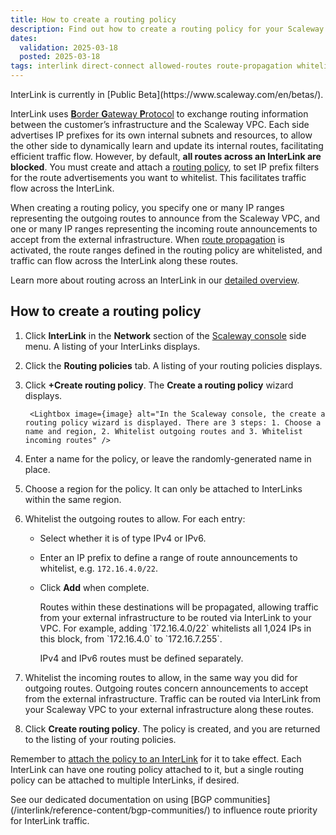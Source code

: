 ```yaml
---
title: How to create a routing policy
description: Find out how to create a routing policy for your Scaleway InterLink. Whitelist incoming and outgoing route announcements, so that traffic can flow securely over your InterLink.
dates:
  validation: 2025-03-18
  posted: 2025-03-18
tags: interlink direct-connect allowed-routes route-propagation whitelist range IP announcements BGP
---
```



<Message type="note">
InterLink is currently in [Public Beta](https://www.scaleway.com/en/betas/).
</Message>

InterLink uses [**B**order **G**ateway **P**rotocol](/interlink/concepts/#border-gateway-protocol-bgp) to exchange routing information between the customer’s infrastructure and the Scaleway VPC. Each side advertises IP prefixes for its own internal subnets and resources, to allow the other side to dynamically learn and update its internal routes, facilitating efficient traffic flow. However, by default, **all routes across an InterLink are blocked**. You must create and attach a [routing policy](/interlink/concepts/#routing-policy), to set IP prefix filters for the route advertisements you want to whitelist. This facilitates traffic flow across the InterLink.

When creating a routing policy, you specify one or many IP ranges representing the outgoing routes to announce from the Scaleway VPC, and one or many IP ranges representing the incoming route announcements to accept from the external infrastructure. When [route propagation](#route-propagation) is activated, the route ranges defined in the routing policy are whitelisted, and traffic can flow across the InterLink along these routes.

Learn more about routing across an InterLink in our [detailed overview](/interlink/reference-content/overview/#routing-across-an-interLink).

## How to create a routing policy

1. Click **InterLink** in the **Network** section of the [Scaleway console](https://console.scaleway.com) side menu. A listing of your InterLinks displays.

2. Click the **Routing policies** tab. A listing of your routing policies displays.

3. Click **+Create routing policy**. The **Create a routing policy** wizard displays.

        <Lightbox image={image} alt="In the Scaleway console, the create a routing policy wizard is displayed. There are 3 steps: 1. Choose a name and region, 2. Whitelist outgoing routes and 3. Whitelist incoming routes" />

4. Enter a name for the policy, or leave the randomly-generated name in place. 

5. Choose a region for the policy. It can only be attached to InterLinks within the same region.

6. Whitelist the outgoing routes to allow. For each entry:
    - Select whether it is of type IPv4 or IPv6.
    - Enter an IP prefix to define a range of route announcements to whitelist, e.g.  `172.16.4.0/22`. 
    - Click **Add** when complete.

        <Message type="tip">
        Routes within these destinations will be propagated, allowing traffic from your external infrastructure to be routed via InterLink to your VPC. For example, adding `172.16.4.0/22` whitelists all 1,024 IPs in this block, from `172.16.4.0` to `172.16.7.255`.

        IPv4 and IPv6 routes must be defined separately.
        </Message>

7. Whitelist the incoming routes to allow, in the same way you did for outgoing routes. Outgoing routes concern announcements to accept from the external infrastructure. Traffic can be routed via InterLink from your Scaleway VPC to your external infrastructure along these routes.

8. Click **Create routing policy**.
The policy is created, and you are returned to the listing of your routing policies.

Remember to [attach the policy to an InterLink](/interlink/how-to/configure-interlink/#how-to-attach-a-routing-policy) for it to take effect.  Each InterLink can have one routing policy attached to it, but a single routing policy can be attached to multiple InterLinks, if desired.

<Message type="tip">
See our dedicated documentation on using [BGP communities](/interlink/reference-content/bgp-communities/) to influence route priority for InterLink traffic.
</Message>